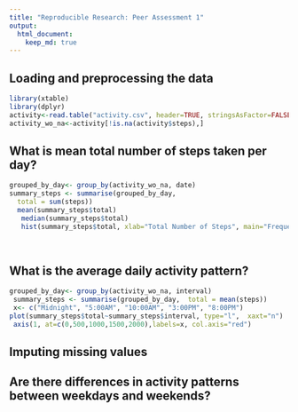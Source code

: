 ```yaml
---
title: "Reproducible Research: Peer Assessment 1"
output: 
  html_document:
    keep_md: true
---
```





## Loading and preprocessing the data

```r
library(xtable)
library(dplyr)
activity<-read.table("activity.csv", header=TRUE, stringsAsFactor=FALSE, sep=",")
activity_wo_na<-activity[!is.na(activity$steps),]

```







## What is mean total number of steps taken per day?
```r
grouped_by_day<- group_by(activity_wo_na, date)
summary_steps <- summarise(grouped_by_day,
  total = sum(steps))
  mean(summary_steps$total)
   median(summary_steps$total)
   hist(summary_steps$total, xlab="Total Number of Steps", main="Frequency of Total Number of Steps per Day", col=3)
   
   

```

## What is the average daily activity pattern?
```r
grouped_by_day<- group_by(activity_wo_na, interval)
 summary_steps <- summarise(grouped_by_day,  total = mean(steps))
 x<- c("Midnight", "5:00AM", "10:00AM", "3:00PM", "8:00PM")
plot(summary_steps$total~summary_steps$interval, type="l",  xaxt="n")
 axis(1, at=c(0,500,1000,1500,2000),labels=x, col.axis="red")
```




## Imputing missing values



## Are there differences in activity patterns between weekdays and weekends?

